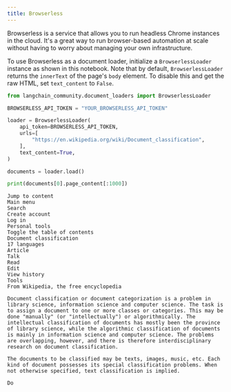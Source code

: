 ```yaml
---
title: Browserless
---
```


Browserless is a service that allows you to run headless Chrome instances in the cloud. It's a great way to run browser-based automation at scale without having to worry about managing your own infrastructure.

To use Browserless as a document loader, initialize a `BrowserlessLoader` instance as shown in this notebook. Note that by default, `BrowserlessLoader` returns the `innerText` of the page's `body` element. To disable this and get the raw HTML, set `text_content` to `False`.


```python
from langchain_community.document_loaders import BrowserlessLoader
```


```python
BROWSERLESS_API_TOKEN = "YOUR_BROWSERLESS_API_TOKEN"
```


```python
loader = BrowserlessLoader(
    api_token=BROWSERLESS_API_TOKEN,
    urls=[
        "https://en.wikipedia.org/wiki/Document_classification",
    ],
    text_content=True,
)

documents = loader.load()

print(documents[0].page_content[:1000])
```
```output
Jump to content
Main menu
Search
Create account
Log in
Personal tools
Toggle the table of contents
Document classification
17 languages
Article
Talk
Read
Edit
View history
Tools
From Wikipedia, the free encyclopedia

Document classification or document categorization is a problem in library science, information science and computer science. The task is to assign a document to one or more classes or categories. This may be done "manually" (or "intellectually") or algorithmically. The intellectual classification of documents has mostly been the province of library science, while the algorithmic classification of documents is mainly in information science and computer science. The problems are overlapping, however, and there is therefore interdisciplinary research on document classification.

The documents to be classified may be texts, images, music, etc. Each kind of document possesses its special classification problems. When not otherwise specified, text classification is implied.

Do
```
